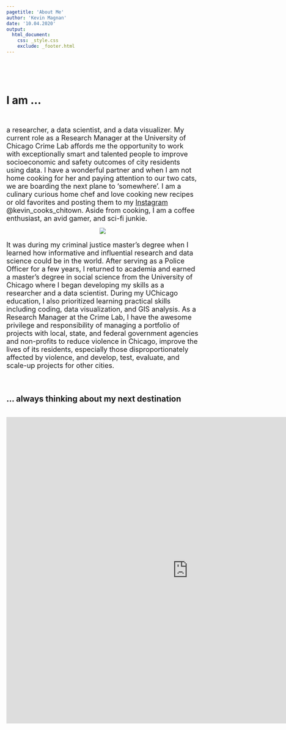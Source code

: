 ```yaml
---
pagetitle: 'About Me'
author: 'Kevin Magnan'
date: '10.04.2020'
output:
  html_document:
    css: _style.css
    exclude: _footer.html
---
```



<br>

<br/>

# I am ...
<br>
<p style="text-align:left;"><font size="+1">
a researcher, a data scientist, and a data visualizer. My current role as a Research Manager at the University of Chicago Crime Lab affords me the opportunity to work with exceptionally smart and talented people to improve socioeconomic and safety outcomes of city residents using data. I have a wonderful partner and when I am not home cooking for her and paying attention to our two cats, we are boarding the next plane to 'somewhere'. I am a culinary curious home chef and love cooking new recipes or old favorites and posting them to my [Instagram](https://www.instagram.com/kevin_cooks_chitown/) @kevin_cooks_chitown. Aside from cooking, I am a coffee enthusiast, an avid gamer, and sci-fi junkie.
</p>
<center>
<img src="https://raw.githubusercontent.com/kjmagnan1s/kjmagnan1s.github.io/master/images/about_collage.png"/>
</center>
<p style="text-align:left;">
It was during my criminal justice master's degree when I learned how informative and influential research and data science could be in the world. After serving as a Police Officer for a few years, I returned to academia and earned a master's degree in social science from the University of Chicago where I began developing my skills as a researcher and a data scientist. During my UChicago education, I also prioritized learning practical skills including coding, data visualization, and GIS analysis. As a Research Manager at the Crime Lab, I have the awesome privilege and responsibility of managing a portfolio of projects with local, state, and federal government agencies and non-profits to reduce violence in Chicago, improve the lives of its residents, especially those disproportionately affected by violence, and develop, test, evaluate, and scale-up projects for other cities.
</p></font><br>

## ... always thinking about my next destination

<br>
<center>
<iframe src="https://www.google.com/maps/d/u/0/embed?mid=1Yyh_RF2S0bZWFoSZvDOySdbm1xE" width="950" height="800" style="border:none;"></iframe>
</center>